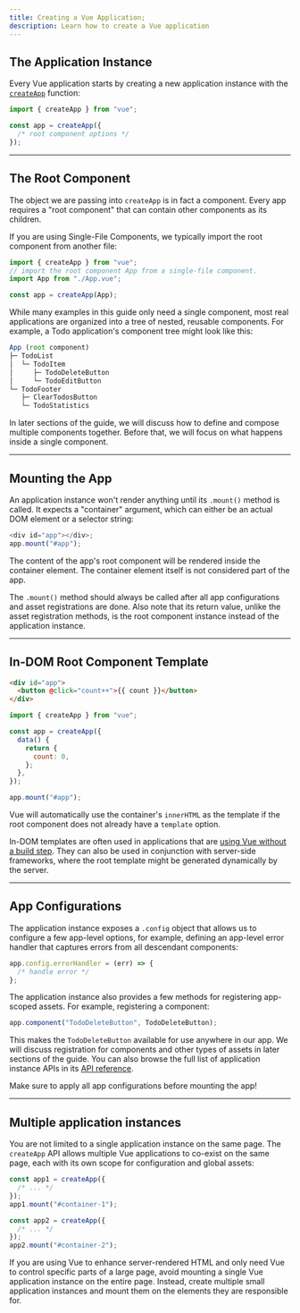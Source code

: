 ```yaml
---
title: Creating a Vue Application;
description: Learn how to create a Vue application
---
```


## The Application Instance

Every Vue application starts by creating a new application instance with the [`createApp`](https://vuejs.org/api/application.html#createapp) function:

```js
import { createApp } from "vue";

const app = createApp({
  /* root component options */
});
```

---

## The Root Component

The object we are passing into `createApp` is in fact a component. Every app requires a "root component" that can contain other components as its children.

If you are using Single-File Components, we typically import the root component from another file:

```js
import { createApp } from "vue";
// import the root component App from a single-file component.
import App from "./App.vue";

const app = createApp(App);
```

While many examples in this guide only need a single component, most real applications are organized into a tree of nested, reusable components. For example, a Todo application's component tree might look like this:

```js
App (root component)
├─ TodoList
│  └─ TodoItem
│     ├─ TodoDeleteButton
│     └─ TodoEditButton
└─ TodoFooter
   ├─ ClearTodosButton
   └─ TodoStatistics
```

In later sections of the guide, we will discuss how to define and compose multiple components together. Before that, we will focus on what happens inside a single component.

---

## Mounting the App

An application instance won't render anything until its `.mount()` method is called. It expects a "container" argument, which can either be an actual DOM element or a selector string:

```js
<div id="app"></div>;
app.mount("#app");
```

The content of the app's root component will be rendered inside the container element. The container element itself is not considered part of the app.

The `.mount()` method should always be called after all app configurations and asset registrations are done. Also note that its return value, unlike the asset registration methods, is the root component instance instead of the application instance.

---

## In-DOM Root Component Template

```html
<div id="app">
  <button @click="count++">{{ count }}</button>
</div>
```

```js
import { createApp } from "vue";

const app = createApp({
  data() {
    return {
      count: 0,
    };
  },
});

app.mount("#app");
```

Vue will automatically use the container's `innerHTML` as the template if the root component does not already have a `template` option.

In-DOM templates are often used in applications that are [using Vue without a build step](https://vuejs.org/guide/quick-start.html#using-vue-from-cdn). They can also be used in conjunction with server-side frameworks, where the root template might be generated dynamically by the server.

---

## App Configurations​

The application instance exposes a `.config` object that allows us to configure a few app-level options, for example, defining an app-level error handler that captures errors from all descendant components:

```js
app.config.errorHandler = (err) => {
  /* handle error */
};
```

The application instance also provides a few methods for registering app-scoped assets. For example, registering a component:

```js
app.component("TodoDeleteButton", TodoDeleteButton);
```

This makes the `TodoDeleteButton` available for use anywhere in our app. We will discuss registration for components and other types of assets in later sections of the guide. You can also browse the full list of application instance APIs in its [API reference](https://vuejs.org/api/application.html).

Make sure to apply all app configurations before mounting the app!

---

## Multiple application instances

You are not limited to a single application instance on the same page. The `createApp` API allows multiple Vue applications to co-exist on the same page, each with its own scope for configuration and global assets:

```js
const app1 = createApp({
  /* ... */
});
app1.mount("#container-1");

const app2 = createApp({
  /* ... */
});
app2.mount("#container-2");
```

If you are using Vue to enhance server-rendered HTML and only need Vue to control specific parts of a large page, avoid mounting a single Vue application instance on the entire page. Instead, create multiple small application instances and mount them on the elements they are responsible for.
